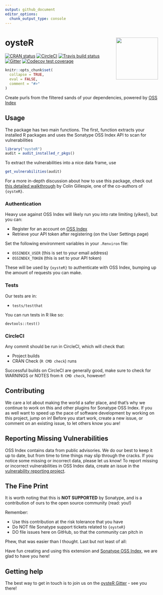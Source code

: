 ```yaml
--- 
output: github_document
editor_options: 
  chunk_output_type: console
---
```


<!-- README.md is generated from README.Rmd. Please edit that file -->


# oysteR <a href="https://github.com/sonatype-nexus-community/oysteR"><img src="man/figures/logo.png" align="right" height="138.5" /></a>


[![CRAN status](https://www.r-pkg.org/badges/version/oysteR)](https://CRAN.R-project.org/package=oysteR)
[![CircleCI](https://circleci.com/gh/sonatype-nexus-community/oysteR.svg?style=shield)](https://circleci.com/gh/sonatype-nexus-community/oysteR)
[![Travis build status](https://travis-ci.org/sonatype-nexus-community/oysteR.svg?branch=master)](https://travis-ci.org/sonatype-nexus-community/oysteR)
[![Gitter](https://badges.gitter.im/sonatype-nexus-community/oysteR.svg)](https://gitter.im/sonatype-nexus-community/oysteR?utm_source=badge&utm_medium=badge&utm_campaign=pr-badge)
[![Codecov test coverage](https://codecov.io/gh/sonatype-nexus-community/oysteR/branch/master/graph/badge.svg)](https://codecov.io/gh/sonatype-nexus-community/oysteR?branch=master)

```r
knitr::opts_chunk$set(
  collapse = TRUE,
  eval = FALSE,
  comment = "#>"
)
```

Create purls from the filtered sands of your dependencies, powered by [OSS Index](https://ossindex.sonatype.org/)

## Usage

The package has two main functions. The first, function extracts
your installed R packages and uses the Sonatype OSS Index API to scan for 
vulnerabilities

```r
library("oysteR")
audit = audit_installed_r_pkgs()
```
To extract the vulnerabilities into a nice data frame, use
```r
get_vulnerabilities(audit)
```

For a more in-depth discussion about how to use this package, check out [this detailed walkthrough](https://www.jumpingrivers.com/blog/r-package-vulnerabilities-security/) by Colin Gillespie, one of the co-authors of `{oysteR}`.

### Authentication

Heavy use against OSS Index will likely run you into rate limiting (yikes!), but you can:

- Register for an account on [OSS Index](https://ossindex.sonatype.org/)
- Retrieve your API token after registering (on the User Settings page)

Set the following environment variables in your `.Renviron` file:

  - `OSSINDEX_USER` (this is set to your email address)
  - `OSSINDEX_TOKEN` (this is set to your API token)

These will be used by `{oysteR}` to authenticate with OSS Index, bumping up the amount of requests you can make.

### Tests

Our tests are in:

- `tests/testthat`

You can run tests in R like so:

`devtools::test()`

### CircleCI

Any commit should be run in CircleCI, which will check that:

- Project builds
- CRAN Check (`R CMD check`) runs

Successful builds on CircleCI are generally good, make sure to check for WARNINGS or NOTES from `R CMD check`, however!

## Contributing

We care a lot about making the world a safer place, and that's why we continue to work on this and other plugins for Sonatype OSS Index. If you as well want to speed up the pace of software development by working on this project, jump on in! Before you start work, create a new issue, or comment on an existing issue, to let others know you are!

## Reporting Missing Vulnerabilities

OSS Index contains data from public advisories. We do our best to keep it up to date, but from time to time things may slip through the cracks. If you notice some missing or incorrect data, please let us know! To report missing or incorrect vulnerabilities in OSS Index data, create an issue in the [vulnerability reporting project](https://github.com/OSSIndex/vulns).

## The Fine Print

It is worth noting that this is **NOT SUPPORTED** by Sonatype, and is a contribution of ours
to the open source community (read: you!)

Remember:

- Use this contribution at the risk tolerance that you have
- Do NOT file Sonatype support tickets related to `{oysteR}`
- DO file issues here on GitHub, so that the community can pitch in

Phew, that was easier than I thought. Last but not least of all:

Have fun creating and using this extension and [Sonatype OSS Index](https://ossindex.sonatype.org/), we are glad to have you here!

## Getting help

The best way to get in touch is to join us on the [oysteR Gitter](https://gitter.im/sonatype-nexus-community/oysteR) - see you there!
